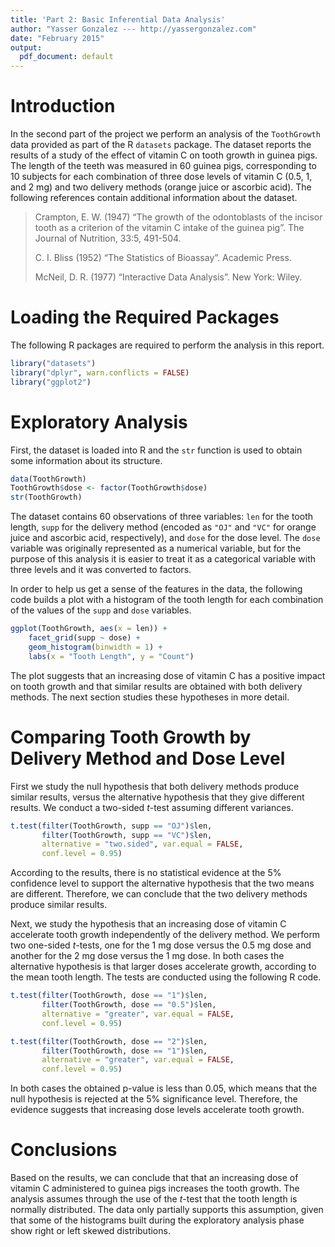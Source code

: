 ```yaml
---
title: 'Part 2: Basic Inferential Data Analysis'
author: "Yasser Gonzalez --- http://yassergonzalez.com"
date: "February 2015"
output:
  pdf_document: default
---
```


# Introduction

In the second part of the project we perform an analysis of the `ToothGrowth` 
data provided as part of the R `datasets` package. The dataset reports the 
results of a study of the effect of vitamin C on tooth growth in guinea pigs.
The length of the teeth was measured in 60 guinea pigs, corresponding to 
10 subjects for each combination of three dose levels of vitamin C 
(0.5, 1, and 2 mg) and two delivery methods (orange juice or ascorbic acid). 
The following references contain additional information about the dataset.

> Crampton, E. W. (1947) "The growth of the odontoblasts of the incisor 
> tooth as a criterion of the vitamin C intake of the guinea pig".
> The Journal of Nutrition, 33:5, 491-504.
> 
> C. I. Bliss (1952) "The Statistics of Bioassay". Academic Press.
> 
> McNeil, D. R. (1977) "Interactive Data Analysis". New York: Wiley.

# Loading the Required Packages

The following R packages are required to perform the analysis in this report.

```r
library("datasets")
library("dplyr", warn.conflicts = FALSE)
library("ggplot2")
```

# Exploratory Analysis

First, the dataset is loaded into R and the `str` function is used to obtain
some information about its structure.

```r
data(ToothGrowth)
ToothGrowth$dose <- factor(ToothGrowth$dose)
str(ToothGrowth)
```

The dataset contains 60 observations of three variables: `len` for the tooth length, 
`supp` for the delivery method (encoded as `"OJ"` and `"VC"` for orange juice and 
ascorbic acid, respectively), and `dose` for the dose level. The `dose` variable was 
originally represented as a numerical variable, but for the purpose of this 
analysis it is easier to treat it as a categorical variable with three levels 
and it was converted to factors.

In order to help us get a sense of the features in the data, the following code
builds a plot with a histogram of the tooth length for each combination of 
the values of the `supp` and `dose` variables.

```r
ggplot(ToothGrowth, aes(x = len)) +
    facet_grid(supp ~ dose) +
    geom_histogram(binwidth = 1) +
    labs(x = "Tooth Length", y = "Count")
```

The plot suggests that an increasing dose of vitamin C has a positive impact on 
tooth growth and that similar results are obtained with both delivery methods. 
The next section studies these hypotheses in more detail.

# Comparing Tooth Growth by Delivery Method and Dose Level

First we study the null hypothesis that both delivery methods produce similar results,
versus the alternative hypothesis that they give different results. We conduct a 
two-sided $t$-test assuming different variances.

```r
t.test(filter(ToothGrowth, supp == "OJ")$len,
       filter(ToothGrowth, supp == "VC")$len,
       alternative = "two.sided", var.equal = FALSE, 
       conf.level = 0.95)
```

According to the results, there is no statistical evidence at the 5% confidence 
level to support the alternative hypothesis that the two means are different. 
Therefore, we can conclude that the two delivery methods produce similar results.

Next, we study the hypothesis that an increasing dose of vitamin C accelerate 
tooth growth independently of the delivery method. We perform two
one-sided $t$-tests, one for the 1 mg dose versus the 0.5 mg dose and
another for the 2 mg dose versus the 1 mg dose. In both cases the alternative
hypothesis is that larger doses accelerate growth, according to the 
mean tooth length. The tests are conducted using the following R code.

```r
t.test(filter(ToothGrowth, dose == "1")$len,
       filter(ToothGrowth, dose == "0.5")$len,
       alternative = "greater", var.equal = FALSE, 
       conf.level = 0.95)

t.test(filter(ToothGrowth, dose == "2")$len,
       filter(ToothGrowth, dose == "1")$len,
       alternative = "greater", var.equal = FALSE, 
       conf.level = 0.95)
```

In both cases the obtained p-value is less than 0.05, which means that the 
null hypothesis is rejected at the 5% significance level. Therefore, the 
evidence suggests that increasing dose levels accelerate tooth growth.

# Conclusions

Based on the results, we can conclude that that an increasing dose of vitamin C 
administered to guinea pigs increases the tooth growth. The analysis assumes 
through the use of the $t$-test that the tooth length is normally distributed. 
The data only partially supports this assumption, given that some of the 
histograms built during the exploratory analysis phase show right or 
left skewed distributions.
